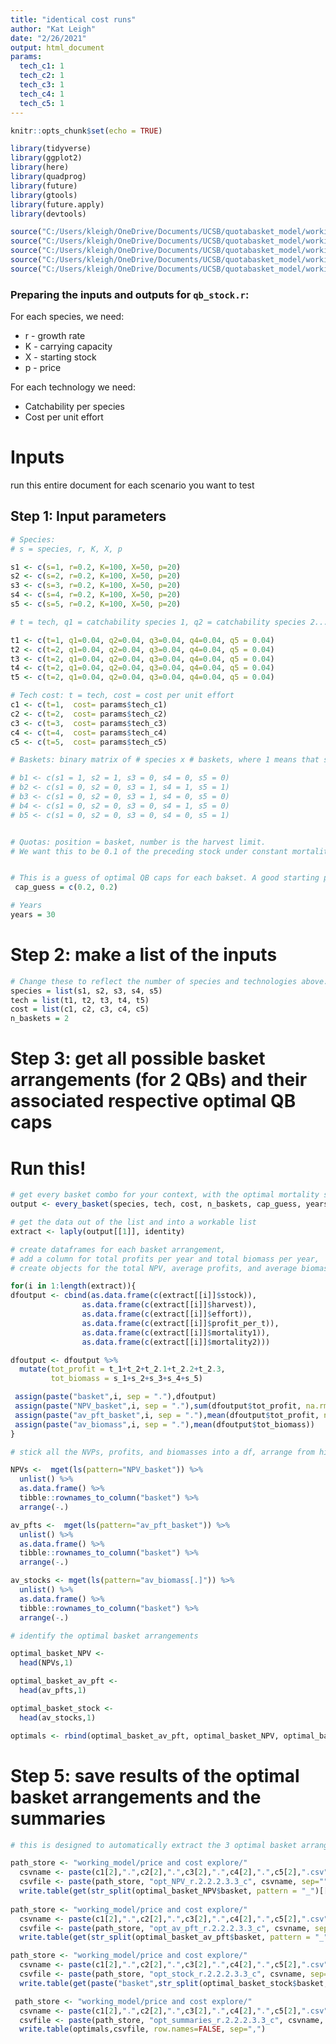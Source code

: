 ```yaml
---
title: "identical cost runs"
author: "Kat Leigh"
date: "2/26/2021"
output: html_document
params:
  tech_c1: 1
  tech_c2: 1
  tech_c3: 1
  tech_c4: 1
  tech_c5: 1
---
```


```r
knitr::opts_chunk$set(echo = TRUE)

library(tidyverse)
library(ggplot2)
library(here)
library(quadprog)
library(future)
library(gtools)
library(future.apply)
library(devtools)

source("C:/Users/kleigh/OneDrive/Documents/UCSB/quotabasket_model/working_model/functions/matrixCombn.R")
source("C:/Users/kleigh/OneDrive/Documents/UCSB/quotabasket_model/working_model/functions/every_basket_all_res.R")
source("C:/Users/kleigh/OneDrive/Documents/UCSB/quotabasket_model/working_model/functions/qb_stock_m.R")
source("C:/Users/kleigh/OneDrive/Documents/UCSB/quotabasket_model/working_model/functions/qb_stock_for_optim.R")
source("C:/Users/kleigh/OneDrive/Documents/UCSB/quotabasket_model/working_model/functions/matrix_nodup.R")

```

### Preparing the inputs and outputs for `qb_stock.r`:

For each species, we need:

* r - growth rate
* K - carrying capacity
* X - starting stock
* p - price

For each technology we need:

* Catchability per species
* Cost per unit effort

# Inputs

run this entire document for each scenario you want to test

## Step 1: Input parameters
```r
# Species:
# s = species, r, K, X, p

s1 <- c(s=1, r=0.2, K=100, X=50, p=20) 
s2 <- c(s=2, r=0.2, K=100, X=50, p=20)
s3 <- c(s=3, r=0.2, K=100, X=50, p=20)
s4 <- c(s=4, r=0.2, K=100, X=50, p=20)
s5 <- c(s=5, r=0.2, K=100, X=50, p=20)

# t = tech, q1 = catchability species 1, q2 = catchability species 2...

t1 <- c(t=1, q1=0.04, q2=0.04, q3=0.04, q4=0.04, q5 = 0.04)
t2 <- c(t=2, q1=0.04, q2=0.04, q3=0.04, q4=0.04, q5 = 0.04)
t3 <- c(t=2, q1=0.04, q2=0.04, q3=0.04, q4=0.04, q5 = 0.04)
t4 <- c(t=2, q1=0.04, q2=0.04, q3=0.04, q4=0.04, q5 = 0.04)
t5 <- c(t=2, q1=0.04, q2=0.04, q3=0.04, q4=0.04, q5 = 0.04)

# Tech cost: t = tech, cost = cost per unit effort
c1 <- c(t=1,  cost= params$tech_c1)
c2 <- c(t=2,  cost= params$tech_c2)
c3 <- c(t=3,  cost= params$tech_c3)
c4 <- c(t=4,  cost= params$tech_c4)
c5 <- c(t=5,  cost= params$tech_c5)

# Baskets: binary matrix of # species x # baskets, where 1 means that species is in that basket

# b1 <- c(s1 = 1, s2 = 1, s3 = 0, s4 = 0, s5 = 0)
# b2 <- c(s1 = 0, s2 = 0, s3 = 1, s4 = 1, s5 = 1)
# b3 <- c(s1 = 0, s2 = 0, s3 = 1, s4 = 0, s5 = 0)
# b4 <- c(s1 = 0, s2 = 0, s3 = 0, s4 = 1, s5 = 0)
# b5 <- c(s1 = 0, s2 = 0, s3 = 0, s4 = 0, s5 = 1)


# Quotas: position = basket, number is the harvest limit.
# We want this to be 0.1 of the preceding stock under constant mortality, so this will have to change to just input constant m.


# This is a guess of optimal QB caps for each bakset. A good starting point is r/2.
 cap_guess = c(0.2, 0.2)

# Years
years = 30
```

# Step 2: make a list of the inputs
```r
# Change these to reflect the number of species and technologies above:
species = list(s1, s2, s3, s4, s5)
tech = list(t1, t2, t3, t4, t5)
cost = list(c1, c2, c3, c4, c5)
n_baskets = 2
```

# Step 3: get all possible basket arrangements (for 2 QBs) and their associated respective optimal QB caps

# Run this!
```r
# get every basket combo for your context, with the optimal mortality set up
output <- every_basket(species, tech, cost, n_baskets, cap_guess, years, cores = 2)

# get the data out of the list and into a workable list
extract <- laply(output[[1]], identity)

# create dataframes for each basket arrangement,
# add a column for total profits per year and total biomass per year,
# create objects for the total NPV, average profits, and average biomass for each basket arrangement

for(i in 1:length(extract)){
dfoutput <- cbind(as.data.frame(c(extract[[i]]$stock)),
                as.data.frame(c(extract[[i]]$harvest)),
                as.data.frame(c(extract[[i]]$effort)),
                as.data.frame(c(extract[[i]]$profit_per_t)),
                as.data.frame(c(extract[[i]]$mortality1)),
                as.data.frame(c(extract[[i]]$mortality2)))

dfoutput <- dfoutput %>%
  mutate(tot_profit = t_1+t_2+t_2.1+t_2.2+t_2.3,
         tot_biomass = s_1+s_2+s_3+s_4+s_5)

 assign(paste("basket",i, sep = "."),dfoutput)
 assign(paste("NPV_basket",i, sep = "."),sum(dfoutput$tot_profit, na.rm = TRUE))
 assign(paste("av_pft_basket",i, sep = "."),mean(dfoutput$tot_profit, na.rm = TRUE))
 assign(paste("av_biomass",i, sep = "."),mean(dfoutput$tot_biomass))
}

# stick all the NVPs, profits, and biomasses into a df, arrange from highest to lowest to find the optimal arrangement for eac of these 3 criterion

NPVs <-  mget(ls(pattern="NPV_basket")) %>%
  unlist() %>% 
  as.data.frame() %>%
  tibble::rownames_to_column("basket") %>% 
  arrange(-.)

av_pfts <-  mget(ls(pattern="av_pft_basket")) %>%
  unlist() %>% 
  as.data.frame() %>%
  tibble::rownames_to_column("basket") %>% 
  arrange(-.)

av_stocks <- mget(ls(pattern="av_biomass[.]")) %>%
  unlist() %>% 
  as.data.frame() %>%
  tibble::rownames_to_column("basket") %>% 
  arrange(-.)

# identify the optimal basket arrangements

optimal_basket_NPV <- 
  head(NPVs,1)

optimal_basket_av_pft <- 
  head(av_pfts,1)

optimal_basket_stock <- 
  head(av_stocks,1)

optimals <- rbind(optimal_basket_av_pft, optimal_basket_NPV, optimal_basket_stock)

```

# Step 5: save results of the optimal basket arrangements and the summaries

```r

# this is designed to automatically extract the 3 optimal basket arrangements as well as their summary info.

path_store <- "working_model/price and cost explore/"
  csvname <- paste(c1[2],".",c2[2],".",c3[2],".",c4[2],".",c5[2],".csv",sep="")
  csvfile <- paste(path_store, "opt_NPV_r.2.2.2.3.3_c", csvname, sep="")
  write.table(get(str_split(optimal_basket_NPV$basket, pattern = "_")[[1]][2]),csvfile, row.names=FALSE, sep=",")
  
path_store <- "working_model/price and cost explore/"
  csvname <- paste(c1[2],".",c2[2],".",c3[2],".",c4[2],".",c5[2],".csv",sep="")
  csvfile <- paste(path_store, "opt_av_pft_r.2.2.2.3.3_c", csvname, sep="")
  write.table(get(str_split(optimal_basket_av_pft$basket, pattern = "_")[[1]][3]),csvfile, row.names=FALSE, sep=",")

path_store <- "working_model/price and cost explore/"
  csvname <- paste(c1[2],".",c2[2],".",c3[2],".",c4[2],".",c5[2],".csv",sep="")
  csvfile <- paste(path_store, "opt_stock_r.2.2.2.3.3_c", csvname, sep="")
  write.table(get(paste("basket",str_split(optimal_basket_stock$basket, pattern = "[.]")[[1]][2], sep = '.')),csvfile, row.names=FALSE, sep=",")

 path_store <- "working_model/price and cost explore/"
  csvname <- paste(c1[2],".",c2[2],".",c3[2],".",c4[2],".",c5[2],".csv",sep="")
  csvfile <- paste(path_store, "opt_summaries_r.2.2.2.3.3_c", csvname, sep="")
  write.table(optimals,csvfile, row.names=FALSE, sep=",")
  
```